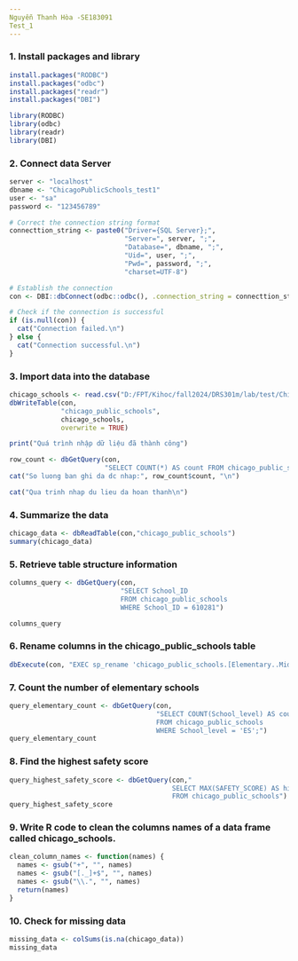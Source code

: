 ---
Nguyễn Thanh Hòa -SE183091
Test_1
---

### 1. Install packages and library
```{r}
install.packages("RODBC")
install.packages("odbc")
install.packages("readr")
install.packages("DBI")
```

```{r}
library(RODBC)
library(odbc)
library(readr)
library(DBI)
```

### 2. Connect data Server

```{r}
server <- "localhost"
dbname <- "ChicagoPublicSchools_test1"
user <- "sa"
password <- "123456789"

# Correct the connection string format
connecttion_string <- paste0("Driver={SQL Server};",
                             "Server=", server, ";",
                             "Database=", dbname, ";",
                             "Uid=", user, ";",
                             "Pwd=", password, ";",
                             "charset=UTF-8")

# Establish the connection
con <- DBI::dbConnect(odbc::odbc(), .connection_string = connecttion_string)

# Check if the connection is successful
if (is.null(con)) {
  cat("Connection failed.\n")
} else {
  cat("Connection successful.\n")
}
```

### 3. Import data into the database

```{r}
chicago_schools <- read.csv("D:/FPT/Kihoc/fall2024/DRS301m/lab/test/ChicagoPublicSchools.csv")
dbWriteTable(con,
             "chicago_public_schools",
             chicago_schools,
             overwrite = TRUE)

print("Quá trình nhập dữ liệu đã thành công")
```

```{r}
row_count <- dbGetQuery(con,
                        "SELECT COUNT(*) AS count FROM chicago_public_schools")
cat("So luong ban ghi da dc nhap:", row_count$count, "\n")
```

```{r}
cat("Qua trinh nhap du lieu da hoan thanh\n")
```

### 4. Summarize the data

```{r}
chicago_data <- dbReadTable(con,"chicago_public_schools")
summary(chicago_data)

```

### 5. Retrieve table structure information

```{r}
columns_query <- dbGetQuery(con,
                            "SELECT School_ID
                            FROM chicago_public_schools
                            WHERE School_ID = 610281")

columns_query
```

### 6. Rename columns in the chicago_public_schools table

```{r}
dbExecute(con, "EXEC sp_rename 'chicago_public_schools.[Elementary..Middle..or.High.School]', 'School_level', 'COLUMN';")
```

### 7. Count the number of elementary schools

```{r}
query_elementary_count <- dbGetQuery(con,
                                     "SELECT COUNT(School_level) AS count 
                                     FROM chicago_public_schools 
                                     WHERE School_level = 'ES';")
query_elementary_count
```

### 8. Find the highest safety score

```{r}
query_highest_safety_score <- dbGetQuery(con,"
                                         SELECT MAX(SAFETY_SCORE) AS highest_safety_score 
                                         FROM chicago_public_schools")
query_highest_safety_score
```

### 9. Write R code to clean the columns names of a data frame called chicago_schools.

```{r}
clean_column_names <- function(names) {
  names <- gsub("+", "", names)
  names <- gsub("[._]+$", "", names)
  names <- gsub("\\.", "", names)
  return(names)
}
```

### 10. Check for missing data

```{r}
missing_data <- colSums(is.na(chicago_data))
missing_data



```
